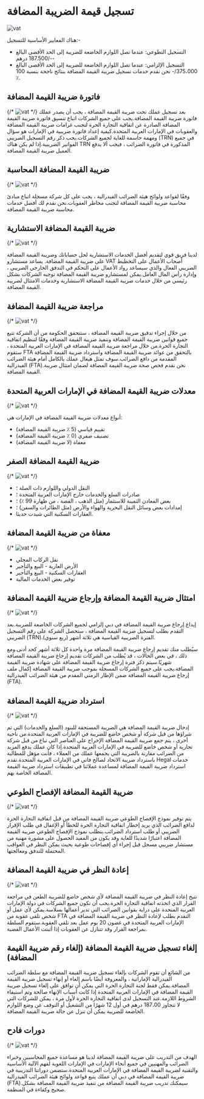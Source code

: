 # تسجيل قيمة الضريبة المضافة
![vat](/blog/vat/1.png)

هناك المعايير الأساسية للتسجيل:-
- التسجيل التطوعي: عندما تصل اللوازم الخاضعة للضريبة إلى الحد الأقصى البالغ 187.500 درهم/--
- التسجيل الإلزامي: عندما تصل اللوازم الخاضعة للضريبة إلى الحد الأقصى البالغ 375،000/-
نحن نقدم خدمات تسجيل ضريبة القيمة المضافة بنتائج ناجحة بنسبة 100 ٪.
## فاتورة ضريبة القيمة المضافة

{/* ![vat](/blog/vat/3.png) */}
بعد تسجيل عملك تحت ضريبة القيمة المضافة ، يجب أن يصدر عملك فاتورة ضريبة القيمة المضافة.يجب على جميع الشركات اتباع تنسيق فاتورة ضريبة القيمة المضافة الصادرة عن اتفاقية التجارة الحرة لتجنب غرامات ضريبة القيمة المضافة والعقوبات في الإمارات العربية المتحدة.كيفية إعداد فاتورة ضريبية في الإمارات هو سؤال ومهمة حاسمة للغاية لجميع الشركات.يجب ذكر رقم التسجيل الضريبي (TRN) في جميع الفواتير الضريبية.إذا لم يكن هناك TRN المذكورة في فاتورة الضرائب ، فيجب ألا يدفع العميل ضريبة القيمة المضافة.
## ضريبة القيمة المضافة المحاسبة
{/* ![vat](/blog/vat/2.jpg) */}

وفقًا لقواعد ولوائح هيئة الضرائب الفيدرالية ، يجب على كل شركة مسجلة اتباع مبادئ محاسبة ضريبة القيمة المضافة لتجنب مخاطر العقوبات.نحن نقدم لك أفضل خدمات محاسبة ضريبة القيمة المضافة.
## ضريبة القيمة المضافة الاستشارية

{/* ![vat](/blog/vat/5.jpg) */}

لدينا فريق قوي لتقديم أفضل الخدمات الاستشارية لحل حساباتك وضريبة القيمة المضافة على ضريبة القيمة المضافة. يساعد مستشارو VAT أصحاب الأعمال على التخطيط الضريبي الفعال والذي سيساعد رواد الأعمال على التحكم في التدفق الخارجي الضريبي ، وإدارة رأس المال العامل.يمكن لمستشارو ضريبة القيمة المضافة توجيه الشركات بشكل رئيسي من خلال خدمات ضريبة القيمة المضافة الاستشارية وخدمات الامتثال لضريبة القيمة المضافة.
## مراجعة ضريبة القيمة المضافة
{/* ![vat](/blog/vat/4.jpg) */}

من خلال إجراء تدقيق ضريبة القيمة المضافة ، ستتحقق الحكومة من أن الشركة تتبع جميع قوانين ضريبة القيمة المضافة وتنفيذ ضريبة القيمة المضافة وفقًا لتنظيم اتفاقية التجارة الحرة.من خلال مراجعة ضريبة القيمة المضافة في الإمارات العربية المتحدة ، ستقوم FTA بالتحقق من عوائد ضريبة القيمة المضافة واسترداد ضريبة القيمة المضافة المقدمة من دافع الضرائب.سوف تمثل هيغال عملك بالكامل أمام هيئة الضرائب الفيدرالية (FTA).نحن نقدم فحص صحة ضريبة القيمة المضافة لضمان امتثال ضريبة القيمة المضافة.
## معدلات ضريبة القيمة المضافة في الإمارات العربية المتحدة

{/* ![vat](/blog/vat/7.jpg) */}

أنواع معدلات ضريبة القيمة المضافة في الإمارات هي:
- تقييم قياسي (5 ٪ ضريبة القيمة المضافة)
- تصنيف صفري (0 ٪ ضريبة القيمة المضافة)
- معفاة (لا ضريبة القيمة المضافة)
## ضريبة القيمة المضافة الصفر

{/* ![vat](/blog/vat/6.jpg) */}

- النقل الدولي واللوازم ذات الصلة ؛
- صادرات السلع والخدمات خارج الإمارات العربية المتحدة ؛
- بعض المعادن الثمينة للاستثمار (مثل الذهب ، الفضة ، من طهارة 99 ٪) ؛
- إمدادات بعض وسائل النقل البحرية والهواء والأرض (مثل الطائرات والسفن) ؛
- العقارات السكنية التي شيدت حديثا.
## معفاة من ضريبة القيمة المضافة

{/* ![vat](/blog/vat/9.jpg) */}

- نقل الركاب المحلي
- الأرض العارية - البيع والتأجير
- العقارات السكنية - البيع والتأجير
- توفير بعض الخدمات المالية
## امتثال ضريبة القيمة المضافة وإرجاع ضريبة القيمة المضافة

{/* ![vat](/blog/vat/8.jpg) */}

إيداع إرجاع ضريبة القيمة المضافة في دبي إلزامي لجميع الشركات الخاضعة للضريبة.بعد التقدم بطلب لتسجيل ضريبة القيمة المضافة ، ستحصل الشركة على رقم التسجيل الضريبي (TRN).الفترة الضريبية القياسية هي ثلاثة أشهر (ربع سنوي).

سيُطلب منك تقديم إرجاع ضريبة القيمة المضافة مرة واحدة كل ثلاثة أشهر كحد أدنى.ومع ذلك ، في بعض الحالات ، قد يُطلب من الشركات تقديم إرجاع ضريبة القيمة المضافة شهريًا.سيتم ذكر فترة إرجاع ضريبة القيمة المضافة على شهادة ضريبة القيمة المضافة.يجب على جميع الشركات المسجلة بموجب ضريبة القيمة المضافة إكمال ملف إرجاع ضريبة القيمة المضافة ضمن الإطار الزمني المقدم من هيئة الضرائب الفيدرالية (FTA).

## استرداد ضريبة القيمة المضافة

{/* ![vat](/blog/vat/12.jpg) */}

إدخال ضريبة القيمة المضافة هي الضريبة المستحقة للبنود (السلع والخدمات) التي تم شراؤها من قبل شركة أو شخص خاضع للضريبة في الإمارات العربية المتحدة.من ناحية أخرى ، يتم جمع ضريبة القيمة المضافة الإخراج على العناصر التي تباع من قبل شركة تجارية أو شخص خاضع للضريبة في الإمارات العربية المتحدة.إذا كان عملك يدفع المزيد من الضرائب مقارنة بالضريبة التي يجمعها عملك من العملاء ، فأنت مؤهل للمطالبة باسترداد ضريبة الاتحاد لصالح فاتي في الإمارات العربية المتحدة.تقدم Hegal خدمات استرداد ضريبة القيمة المضافة لمساعدة عملائنا في تطبيقات استرداد ضريبة القيمة المضافة الخاصة بهم.
## ضريبة القيمة المضافة الإفصاح الطوعي

{/* ![vat](/blog/vat/10.jpg) */}

يتم توفير نموذج الإفصاح الطوعي ضريبة القيمة المضافة من قبل اتفاقية التجارة الحرة لدافع الضرائب الذي يريد إخطار اتفاقية التجارة الحرة للخطأ أو الإغفال في طلب الإقرار الضريبي أو طلب استرداد الضرائب.يتطلب نموذج الإفصاح الطوعي ضريبة القيمة المضافة اعتبارًا شديدًا للغاية وقد يكون من المفيد الحصول على مشورة مهنية من مستشار ضريبي مسجل قبل إجراء أي إفصاحات طوعية بحيث يمكن النظر في العواقب المحتملة للتدفق ومعالجتها.
## إعادة النظر في ضريبة القيمة المضافة
{/* ![vat](/blog/vat/11.png) */}

تتيح إعادة النظر في ضريبة القيمة المضافة لأي شخص خاضع للضريبة الطعن في مراجعة القرار الذي اتخذته اتفاقية التجارة الحرة.يجب أن تكون جميع الشركات في دولة الإمارات العربية المتحدة على دراية بقوانين الضرائب التي تدير أعمالها بسلاسة.يمكن لأي عمل أو شخص تلقى عقوبة من FTA التقدم بطلب لإعادة النظر في ضريبة القيمة المضافة في الإمارات العربية المتحدة في غضون 20 يوم عمل بعد تلقي العقوبة.ستقوم السلطة بمراجعة القرار وقد تتنازل عن العقوبات إذا أثبتت الأعمال القضية.
## إلغاء تسجيل ضريبة القيمة المضافة (إلغاء رقم ضريبة القيمة المضافة)
من الشائع أن تقوم الشركات بإلغاء تسجيل ضريبة القيمة المضافة مع سلطة الضرائب الفيدرالية الإماراتية ، والمعروفة أيضًا باسم إلغاء أو إنهاء تسجيل ضريبة القيمة المضافة.يمكن فقط لجنة التجارة الحرة التي يمكن أن توافق على إلغاء تسجيل ضريبة القيمة المضافة في الإمارات العربية المتحدة إذا كانت أسباب الإنهاء صالحة وتم استيفاء الشروط اللازمة.عند التسجيل لدى اتفاقية التجارة الحرة لأول مرة ، يمكن للشركات التي لا تتجاوز 187،00 درهم في أول 12 شهرًا من التشغيل أو التوقف عن وضع اللوازم الخاضعة للضريبة يمكن أن تنزل عن حالة ضريبة القيمة المضافة.
## دورات فادح

{/* ![vat](/blog/vat/13.jpg) */}

الهدف من التدريب على ضريبة القيمة المضافة لدينا هو مساعدة جميع المحاسبين وخبراء الضرائب والمهنيين في جميع أنحاء الإمارات في الإمارات اللغوية لفهم الآلية الأساسية والتقنية لضريبة القيمة المضافة في الإمارات العربية المتحدة.ستضمن دوراتنا التدريبية في ضريبة القيمة المضافة في دبي أن عملك يتبع قواعد ولوائح هيئة الضرائب الفيدرالية (FTA).سيمكنك تدريب ضريبة القيمة المضافة من تنفيذ ضريبة القيمة المضافة بشكل صحيح وكفاءة في المنظمة.

